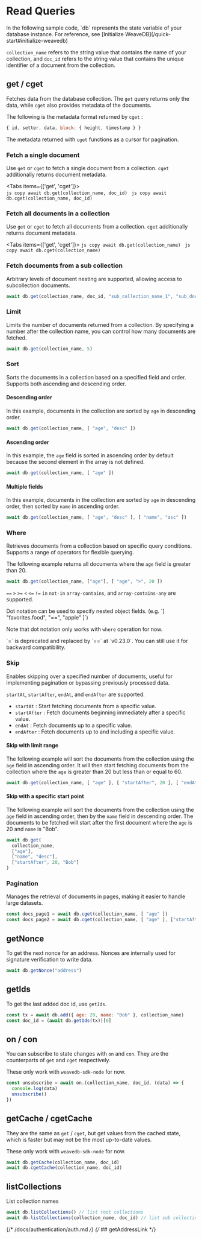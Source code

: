 
# Read Queries

<Callout type="info" emoji="💡">
In the following sample code, `db` represents the state variable of your database instance. For reference, see [Initialize WeaveDB](/quick-start#initialize-weavedb)

`collection_name` refers to the string value that contains the name of your collection, and `doc_id` refers to the string value that contains the unique identifier of a document from the collection.
</Callout>

## get / cget

Fetches data from the database collection. The `get` query returns only the data, while `cget` also provides metadata of the documents.

The following is the metadata format returned by `cget` :

```js filename="metadata"
{ id, setter, data, block: { height, timestamp } }
```

The metadata returned with `cget` functions as a cursor for pagination.

### Fetch a single document

Use `get` or `cget` to fetch a single document from a collection. `cget` additionally returns document metadata.

<Tabs items={['get', 'cget']}>
  <Tab>  
    ```js copy
    await db.get(collection_name, doc_id)
    ```
  </Tab>
  <Tab>
    ```js copy
    await db.cget(collection_name, doc_id)
    ```
  </Tab>
</Tabs>

### Fetch all documents in a collection

Use `get` or `cget` to fetch all documents from a collection. `cget` additionally returns document metadata.

<Tabs items={['get', 'cget']}>
  <Tab>
    ```js copy
    await db.get(collection_name)
    ```
  </Tab>
  <Tab>
    ```js copy
    await db.cget(collection_name)
    ```
  </Tab>
</Tabs>

### Fetch documents from a sub collection

Arbitrary levels of document nesting are supported, allowing access to subcollection documents.

```js copy
await db.get(collection_name, doc_id, "sub_collection_name_1", "sub_doc_id_1", "sub_collection_name_2")
```

### Limit

Limits the number of documents returned from a collection. By specifying a number after the collection name, you can control how many documents are fetched.

```js copy
await db.get(collection_name, 5)
```

### Sort

Sorts the documents in a collection based on a specified field and order. Supports both ascending and descending order.


#### Descending order

In this example, documents in the collection are sorted by `age` in descending order.

```js copy
await db.get(collection_name, [ "age", "desc" ])
```

#### Ascending order

In this example, the `age` field is sorted in ascending order by default because the second element in the array is not defined.

```js copy
await db.get(collection_name, [ "age" ])
```

#### Multiple fields

In this example, documents in the collection are sorted by `age` in descending order, then sorted by `name` in ascending order.

```js copy
await db.get(collection_name, [ "age", "desc" ], [ "name", "asc" ])
```

### Where

Retrieves documents from a collection based on specific query conditions. Supports a range of operators for flexible querying.

The following example returns all documents where the `age` field is greater than 20.


```js copy
await db.get(collection_name, ["age"], [ "age", ">", 20 ])
```

`==` `>` `>=` `<` `<=` `!=` `in` `not-in` `array-contains`, and `array-contains-any` are supported.

<Callout type="info" emoji="💡">
Dot notation can be used to specify nested object fields. (e.g. `[ "favorites.food", "==", "apple" ]`)
 
Note that dot notation only works with `where` operation for now.
</Callout>

<Callout type="warning" emoji="⚠️">
`=` is deprecated and replaced by `==` at `v0.23.0`. You can still use it for backward compatibility.
</Callout>

### Skip

Enables skipping over a specified number of documents, useful for implementing pagination or bypassing previously processed data.

`startAt`, `startAfter`, `endAt`, and `endAfter` are supported.

- `startAt` : Start fetching documents from a specific value.
- `startAfter` : Fetch documents beginning immediately after a specific value.
- `endAt` : Fetch documents up to a specific value.
- `endAfter` : Fetch documents up to and including a specific value.

#### Skip with limit range

The following example will sort the documents from the collection using the `age` field in ascending order. It will then start fetching documents from the collection where the `age` is greater than 20 but less than or equal to 60.

```js copy
await db.get(collection_name, [ "age" ], [ "startAfter", 20 ], [ "endAt", 60 ])
```

#### Skip with a specific start point

The following example will sort the documents from the collection using the `age` field in ascending order, then by the `name` field in descending order. The documents to be fetched will start after the first document where the `age` is 20 and `name` is "Bob".

```js copy
await db.get(
  collection_name,
  ["age"],
  ["name", "desc"],
  ["startAfter", 20, "Bob"]
)
```

### Pagination

Manages the retrieval of documents in pages, making it easier to handle large datasets.

```js copy
const docs_page1 = await db.cget(collection_name, [ "age" ])
const docs_page2 = await db.cget(collection_name, [ "age" ], ["startAfter", docs_page1[docs_page1.length - 1]])
```

## getNonce

To get the next nonce for an address. Nonces are internally used for signature verification to write data.

```js copy
await db.getNonce("address")
```

## getIds

To get the last added doc id, use `getIds`.

```js copy
const tx = await db.add({ age: 20, name: "Bob" }, collection_name)
const doc_id = (await db.getIds(tx))[0]
```

## on / con

You can subscribe to state changes with `on` and `con`. They are the counterparts of `get` and `cget` respectively.

These only work with `weavedb-sdk-node` for now.

```js
const unsubscribe = await on.(collection_name, doc_id, (data) => {
  console.log(data)
  unsubscribe()
})
```

## getCache / cgetCache

They are the same as `get` / `cget`, but get values from the cached state, which is faster but may not be the most up-to-date values.

These only work with `weavedb-sdk-node` for now.

```js
await db.getCache(collection_name, doc_id)
await db.cgetCache(collection_name, doc_id)
```

## listCollections

List collection names

```js copy
await db.listCollections() // list root collections
await db.listCollections(collection_name, doc_id) // list sub collections
```
{/* /docs/authentication/auth.md */}
{/* ## getAddressLink */}

